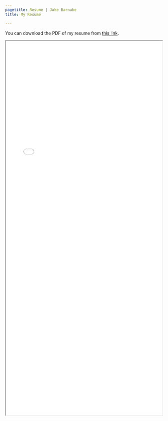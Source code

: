```yaml
---
pagetitle: Resume | Jake Barnabe
title: My Resume

---
```


You can download the PDF of my resume from [this link](assets/jakebarnabe_resume.pdf).

<iframe src="assets/jakebarnabe_resume.pdf" width="100%" height="1200px">

